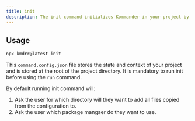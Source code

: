 ```yaml
---
title: init
description: The init command initializes Kommander in your project by creating a setup file.
---
```


## Usage

```bash
npx kmdrr@latest init
```

This `command.config.json` file stores the state and context of your project and is stored at the root of the project directory. It is mandatory to run init before using the `run` command.

By default running init command will:

1. Ask the user for which directory will they want to add all files copied from the configuration to.
2. Ask the user which package mangaer do they want to use.
